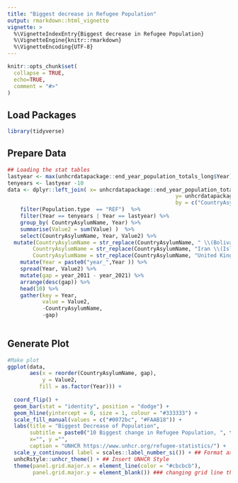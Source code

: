 ```yaml
---
title: "Biggest decrease in Refugee Population"
output: rmarkdown::html_vignette
vignette: >
  %\VignetteIndexEntry{Biggest decrease in Refugee Population}
  %\VignetteEngine{knitr::rmarkdown}
  %\VignetteEncoding{UTF-8}
---
```



```r
knitr::opts_chunk$set(
  collapse = TRUE,
  echo=TRUE,
  comment = "#>"
)
```


## Load Packages

```r
library(tidyverse)
```

## Prepare Data

```r
## Loading the stat tables
lastyear <- max(unhcrdatapackage::end_year_population_totals_long$Year)
tenyears <- lastyear -10
data <- dplyr::left_join( x= unhcrdatapackage::end_year_population_totals_long, 
                                                     y= unhcrdatapackage::reference, 
                                                     by = c("CountryAsylumCode" = "iso_3")) %>%
    filter(Population.type  == "REF")  %>%
    filter(Year == tenyears | Year == lastyear) %>%
    group_by( CountryAsylumName, Year) %>%
    summarise(Value2 = sum(Value) )  %>%
    select(CountryAsylumName, Year, Value2) %>% 
  mutate(CountryAsylumName = str_replace(CountryAsylumName, " \\(Bolivarian Republic of\\)", ""),
        CountryAsylumName = str_replace(CountryAsylumName, "Iran \\(Islamic Republic of\\)", "Iran"),
        CountryAsylumName = str_replace(CountryAsylumName, "United Kingdom of Great Britain and Northern Ireland", "UK")) %>% 
    mutate(Year = paste0("year_",Year )) %>%
    spread(Year, Value2) %>%
    mutate(gap = year_2011 - year_2021) %>%
    arrange(desc(gap)) %>%
    head(10) %>%
    gather(key = Year, 
           value = Value2,
           -CountryAsylumName,
           -gap) 
  
```


## Generate Plot

```r
#Make plot
ggplot(data, 
       aes(x = reorder(CountryAsylumName, gap),
           y = Value2, 
          fill = as.factor(Year))) +
  
  coord_flip() +
  geom_bar(stat = "identity", position = "dodge") +
  geom_hline(yintercept = 0, size = 1, colour = "#333333") +
  scale_fill_manual(values = c("#0072bc", "#FAAB18")) +
  labs(title = "Biggest Decrease of Population",
       subtitle = paste0("10 Biggest change in Refugee Population, ", tenyears," - ",lastyear), 
       x="", y ="",
       caption = "UNHCR https://www.unhcr.org/refugee-statistics/") +
  scale_y_continuous( label = scales::label_number_si()) + ## Format axis number
  unhcRstyle::unhcr_theme() + ## Insert UNHCR Style
  theme(panel.grid.major.x = element_line(color = "#cbcbcb"), 
        panel.grid.major.y = element_blank()) ### changing grid line that should appear
```